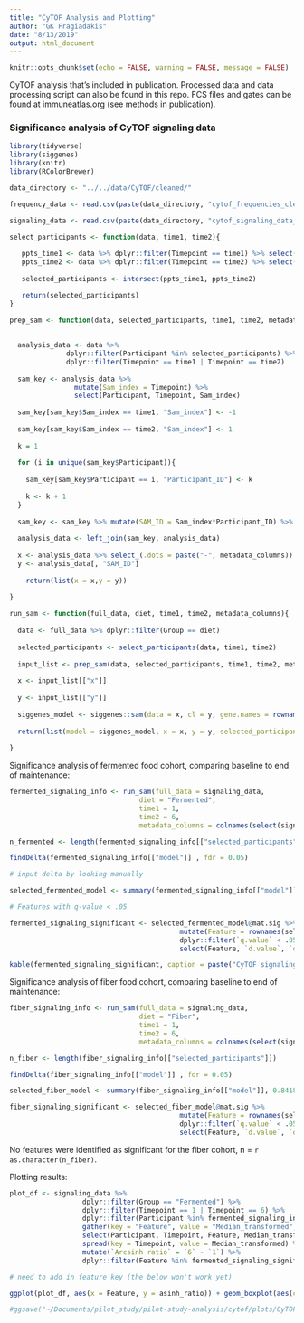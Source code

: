 ```yaml
---
title: "CyTOF Analysis and Plotting"
author: "GK Fragiadakis"
date: "8/13/2019"
output: html_document
---
```


```r
knitr::opts_chunk$set(echo = FALSE, warning = FALSE, message = FALSE)
```

CyTOF analysis that's included in publication. Processed data and data processing script can also be found in this repo. FCS files and gates can be found at immuneatlas.org (see methods in publication). 

### Significance analysis of CyTOF signaling data

```r
library(tidyverse)
library(siggenes)
library(knitr)
library(RColorBrewer)

data_directory <- "../../data/CyTOF/cleaned/"

frequency_data <- read.csv(paste(data_directory, "cytof_frequencies_cleaned.csv", sep = ""), row.names = 1)

signaling_data <- read.csv(paste(data_directory, "cytof_signaling_data_for_significance_analysis.csv", sep = ""), row.names = 1)

```

```r

select_participants <- function(data, time1, time2){
  
   ppts_time1 <- data %>% dplyr::filter(Timepoint == time1) %>% select(Participant) %>% arrange(Participant) %>% distinct() %>% .[,1]
   ppts_time2 <- data %>% dplyr::filter(Timepoint == time2) %>% select(Participant) %>% arrange(Participant) %>% distinct() %>% .[,1]
   
   selected_participants <- intersect(ppts_time1, ppts_time2)

   return(selected_participants)
}

prep_sam <- function(data, selected_participants, time1, time2, metadata_columns){
  
  
  analysis_data <- data %>% 
              dplyr::filter(Participant %in% selected_participants) %>% 
              dplyr::filter(Timepoint == time1 | Timepoint == time2)
  
  sam_key <- analysis_data %>% 
                mutate(Sam_index = Timepoint) %>% 
                select(Participant, Timepoint, Sam_index)
  
  sam_key[sam_key$Sam_index == time1, "Sam_index"] <- -1
  
  sam_key[sam_key$Sam_index == time2, "Sam_index"] <- 1
  
  k = 1
  
  for (i in unique(sam_key$Participant)){
    
    sam_key[sam_key$Participant == i, "Participant_ID"] <- k
    
    k <- k + 1
  }
  
  sam_key <- sam_key %>% mutate(SAM_ID = Sam_index*Participant_ID) %>% select(Participant, Timepoint, SAM_ID)
  
  analysis_data <- left_join(sam_key, analysis_data)
  
  x <- analysis_data %>% select_(.dots = paste("-", metadata_columns)) %>% select(-SAM_ID) %>% t()
  y <- analysis_data[, "SAM_ID"]
    
    return(list(x = x,y = y))
  
}

run_sam <- function(full_data, diet, time1, time2, metadata_columns){
  
  data <- full_data %>% dplyr::filter(Group == diet)
  
  selected_participants <- select_participants(data, time1, time2)
  
  input_list <- prep_sam(data, selected_participants, time1, time2, metadata_columns)
  
  x <- input_list[["x"]]
  
  y <- input_list[["y"]]
  
  siggenes_model <- siggenes::sam(data = x, cl = y, gene.names = rownames(x), rand = 123)
  
  return(list(model = siggenes_model, x = x, y = y, selected_participants = selected_participants))
  
}

```

Significance analysis of fermented food cohort, comparing baseline to end of maintenance:

```r

fermented_signaling_info <- run_sam(full_data = signaling_data, 
                                diet = "Fermented", 
                                time1 = 1, 
                                time2 = 6, 
                                metadata_columns = colnames(select(signaling_data, filename:Greater_10K)))

n_fermented <- length(fermented_signaling_info[["selected_participants"]])

findDelta(fermented_signaling_info[["model"]] , fdr = 0.05)

# input delta by looking manually

selected_fermented_model <- summary(fermented_signaling_info[["model"]], 0.049669)

# Features with q-value < .05

fermented_signaling_significant <- selected_fermented_model@mat.sig %>% 
                                          mutate(Feature = rownames(selected_fermented_model@mat.sig)) %>% 
                                          dplyr::filter(`q.value` < .05) %>% 
                                          select(Feature, `d.value`, `q.value`)

kable(fermented_signaling_significant, caption = paste("CyTOF signaling features significant by q-value, fermented food cohort, n = ", n_fermented, sep = ""))

```

Significance analysis of fiber food cohort, comparing baseline to end of maintenance:

```r


fiber_signaling_info <- run_sam(full_data = signaling_data, 
                                diet = "Fiber", 
                                time1 = 1, 
                                time2 = 6, 
                                metadata_columns = colnames(select(signaling_data, filename:Greater_10K)))

n_fiber <- length(fiber_signaling_info[["selected_participants"]])

findDelta(fiber_signaling_info[["model"]] , fdr = 0.05)

selected_fiber_model <- summary(fiber_signaling_info[["model"]], 0.841876)

fiber_signaling_significant <- selected_fiber_model@mat.sig %>% 
                                          mutate(Feature = rownames(selected_fiber_model@mat.sig)) %>% 
                                          dplyr::filter(`q.value` < .05) %>% 
                                          select(Feature, `d.value`, `q.value`)

```

No features were identified as significant for the fiber cohort, n = `r as.character(n_fiber)`. 

Plotting results: 

```r

plot_df <- signaling_data %>% 
                  dplyr::filter(Group == "Fermented") %>% 
                  dplyr::filter(Timepoint == 1 | Timepoint == 6) %>% 
                  dplyr::filter(Participant %in% fermented_signaling_info[["selected_participants"]]) %>% 
                  gather(key = "Feature", value = "Median_transformed", B_cells_IkB:Classical_monocytes_pZap70) %>%
                  select(Participant, Timepoint, Feature, Median_transformed) %>%
                  spread(key = Timepoint, value = Median_transformed) %>%
                  mutate(`Arcsinh ratio` = `6` - `1`) %>%
                  dplyr::filter(Feature %in% fermented_signaling_significant$Feature)

# need to add in feature key (the below won't work yet)

ggplot(plot_df, aes(x = Feature, y = asinh_ratio)) + geom_boxplot(aes(colour = population, fill = population), alpha = 0.5) + theme_classic() + theme(axis.text.x = element_text(angle = 45, hjust = 1)) + geom_hline(yintercept = 0, linetype = 2) + ggtitle("Significant changes CyTOF signaling in Fermented cohort") + scale_fill_brewer(palette="Dark2") + scale_colour_brewer(palette="Dark2") + scale_x_discrete(breaks = levels(factor(sig_fermented_df$Feature)), labels = sig_fermented_df$Protein[1:28])

#ggsave("~/Documents/pilot_study/pilot-study-analysis/cytof/plots/CyTOF_changes_fermented.pdf", useDingbats = FALSE, height = 4, width = 7)

```


